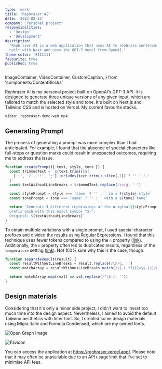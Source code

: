```yaml
---
type: 'work'
title: 'Rephraser AI'
date: '2023-02-15'
company: 'Personal project'
responsibilities:
  - 'Design'
  - 'Development'
description:
  'Rephraser AI is a web application that uses AI to rephrase sentences. It is
  built with Next and uses the GPT-3 model from OpenAI.'
theme-color: '#111111'
favourite: true
published: true
---
```


  ImageContainer,
  VideoContainer,
  CustomCaption,
} from 'components/ContentBlocks'

Rephraser AI is my personal project built on OpenAI's GPT-3 API. It is designed
to generate three unique versions of any given input, which are tailored to
match the selected style and tone. It's built on Next.js and Tailwind CSS and is
hosted on Vercel. My current favourite stacks.

<VideoContainer caption="Rephraser AI">

`video: rephraser-demo-web.mp4`

</VideoContainer>

## Generating Prompt

The process of generating a prompt was more complex than I had anticipated. For
example, I found that the absence of special characters like full-stops or
question marks could result in unexpected outcomes, requiring me to address the
issue.

```js
function createPrompt({ text, style, tone }) {
  const trimmedText = `${text.trim()}${
    ['.', '?', '!', ';'].includes(text.trim().slice(-1)) ? '' : '.'
  }`
  const textWithoutLineBreaks = trimmedText.replace(/\n/g, ' ')

  const stylePrompt = style === 'same' ? '' : ` in a ${style} style`
  const tonePrompt = tone === 'same' ? '' : ` with a ${tone} tone`

  return `Generate 3 different rephrasings of the original${stylePrompt}${tonePrompt},
  prefix each with this exact symbol "$-". 
  Original: ${textWithoutLineBreaks}`
}
```

To obtain multiple variations with a single prompt, I used special character
prefixes and divided the results using Regular Expressions. I found that this
technique uses fewer tokens compared to using the `n` property
(<a href="https://platform.openai.com/docs/api-reference/completions/create#completions/create-n" target="_blank">link</a>).
Additionally, the `n` property often led to duplicated results, regardless of
the `temperature` setting
(<a href="https://platform.openai.com/docs/api-reference/completions/create#completions/create-temperature" target="_blank">link</a>).
Not 100% sure why this is the case, though.

```js
function separateResult(result) {
  const resultWithoutLineBreaks = result.replace(/\n/g, '')
  const matchArray = resultWithoutLineBreaks.match(/\$-(.*?)(?=\$-|$)/g)

  return matchArray.map((val) => val.replace(/^\$-/, ''))
}
```

## Design materials

Considering that it's only a minor side project, I didn't want to invest too
much time into the design aspect. Nevertheless, I aimed to avoid the default
Tailwind aesthetics with Inter font. So, I created some design materials using
Migra Italic and Formula Condensed, which are my owned fonts.

<ImageContainer maxSize={720} noShadow>

![Open Graph Image](repharser-ai-og-demo.jpg)

</ImageContainer>

<ImageContainer maxSize={720} noShadow>

![Favicon](repharser-ai-favicon-demo.jpg)

</ImageContainer>

You can access the application at https://rephraser.vercel.app/. Please note
that it may often be unavailable due to an API usage limit that I've set to
minimise API fees.
